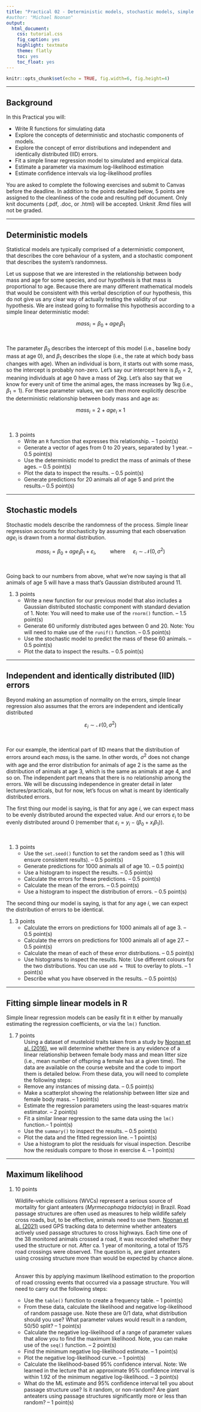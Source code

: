 ```yaml
---
title: "Practical 02 - Deterministic models, stochastic models, simple linear regression, and maximum likelihood"
#author: "Michael Noonan"
output:
  html_document:
    css: tutorial.css
    fig_caption: yes
    highlight: textmate
    theme: flatly
    toc: yes
    toc_float: yes
---
```


```r
knitr::opts_chunk$set(echo = TRUE, fig.width=6, fig.height=4)
```

* * *
## Background

In this Practical you will:

* Write R functions for simulating data
* Explore the concepts of deterministic and stochastic components of models.
* Explore the concept of error distributions and independent and identically distributed (IID) errors.
* Fit a simple linear regression model to simulated and empirical data.
* Estimate a parameter via maximum log-likelihood estimation
* Estimate confidence intervals via log-likelihood profiles

You are asked to complete the following exercises and submit to Canvas before the deadline. In addition to the points detailed below, 5 points are assigned to the cleanliness of the code and resulting pdf document. Only knit documents (.pdf, .doc, or .html) will be accepted. Unknit .Rmd files will not be graded.

* * *
## Deterministic models
Statistical models are typically comprised of a deterministic component, that describes the core behaviour of a system, and a stochastic component that describes the system's randomness.

Let us suppose that we are interested in the relationship between body mass and age for some species, and our hypothesis is that mass is proportional to age. Because there are many different mathematical models that would be consistent with this verbal description of our hypothesis, this do not give us any clear way of actually testing the validity of our hypothesis. We are instead going to formalise this hypothesis according to a simple linear deterministic model:

<center>
$mass_i = \beta_0 + age_i \beta_1$
</center>
</br>

The parameter $\beta_0$ describes the intercept of this model (i.e., baseline body mass at age 0), and $\beta_1$ describes the slope (i.e., the rate at which body bass changes with age). When an individual is born, it starts out with some mass, so the intercept is probably non-zero. Let's say our intercept here is $\beta_0 = 2$, meaning individuals at age 0 have a mass of 2kg. Let's also say that we know for every unit of time the animal ages, the mass increases by 1kg (i.e., $\beta_1 = 1$). For these parameter values, we can then more explicitly describe the deterministic relationship between body mass and age as:

<center>
$mass_i = 2 + age_i\times1$
</center>
</br>

1. 3 points <ol>
* Write an `R` function that expresses this relationship. -- 1 point(s)
* Generate a vector of ages from 0 to 20 years, separated by 1 year. -- 0.5 point(s)
* Use the deterministic model to predict the mass of animals of these ages. -- 0.5 point(s)
* Plot the data to inspect the results. -- 0.5 point(s)
* Generate predictions for 20 animals all of age 5 and print the results.-- 0.5 point(s)
</ol>


* * *
## Stochastic models
Stochastic models describe the randomness of the process. Simple linear regression accounts for stochasticity by assuming that each observation $age_i$ is drawn from a normal distribution.


<center>
$mass_i = \beta_0 + age_i \beta_1 + \varepsilon_i, \quad \quad$ where $\quad \varepsilon_i \sim \mathcal{N}(0,\,\sigma^{2})$ 
</center>
</br>

Going back to our numbers from above, what we're now saying is that all animals of age 5 will have a mass that's Gaussian distributed around 11.

1. 3 points <ol>
* Write a new function for our previous model that also includes a Gaussian distributed stochastic component with standard deviation of 1. Note: You will need to make use of the `rnorm()` function. -- 1.5 point(s)
* Generate 60 uniformly distributed ages between 0 and 20. Note: You will need to make use of the `runif()` function. -- 0.5 point(s)
* Use the stochastic model to predict the mass of these 60 animals. -- 0.5 point(s)
* Plot the data to inspect the results. -- 0.5 point(s)
</ol>

***
## Independent and identically distributed (IID) errors

Beyond making an assumption of normality on the errors, simple linear regression also assumes that the errors are independent and identically distributed

<center>
$\varepsilon_i \sim \mathcal{N}(0,\,\sigma^{2})$
</center>
</br>

For our example, the identical part of IID means that the distribution of errors around each $mass_i$ is the same. In other words, $\sigma^{2}$ does not change with age and the error distribution for animals of age 2 is the same as the distribution of animals at age 3, which is the same as animals at age 4, and so on. The independent part means that there is no relationship among the errors. We will be discussing independence in greater detail in later lectures/practicals, but for now, let's focus on what is meant by identically distributed errors.

The first thing our model is saying, is that for any age $i$, we can expect mass to be evenly distributed around the expected value. And our errors $\varepsilon_i$ to be evenly distributed around 0 (remember that $\varepsilon_i = y_i - (\beta_0 + x_i \beta_1)$).

</br>

1. 3 points <ol>
* Use the `set.seed()` function to set the random seed as 1 (this will ensure consistent results).  -- 0.5 point(s)
* Generate predictions for 1000 animals all of age 10.  -- 0.5 point(s)
* Use a histogram to inspect the results.  -- 0.5 point(s)
* Calculate the errors for these predictions.  -- 0.5 point(s)
* Calculate the mean of the errors.  -- 0.5 point(s)
* Use a histogram to inspect the distribution of errors.  -- 0.5 point(s)
</ol>



The second thing our model is saying, is that for any age $i$, we can expect the distribution of errors to be identical.

1. 3 points <ol>
* Calculate the errors on predictions for 1000 animals all of age 3.  -- 0.5 point(s)
* Calculate the errors on predictions for 1000 animals all of age 27.  -- 0.5 point(s)
* Calculate the mean of each of these error distributions.  -- 0.5 point(s)
* Use histograms to inspect the results. Note: Use different colours for the two distributions. You can use `add = TRUE` to overlay to plots.  -- 1 point(s)
* Describe what you have observed in the results.  -- 0.5 point(s)
</ol>

*** 
## Fitting simple linear models in R
Simple linear regression models can be easily fit in `R` either by manually estimating the regression coefficients, or via the `lm()` function.

1. 7 points <ol>
Using a dataset of musteloid traits taken from a study by [Noonan et al. (2016)](https://doi.org/10.1002/ece3.2480), we will determine whether there is any evidence of a linear relationship between female body mass and mean litter size (i.e., mean number of offspring a female has at a given time). The data are available on the course website and the code to import them is detailed below. From these data, you will need to complete the following steps:

* Remove any instances of missing data. -- 0.5 point(s)
* Make a scatterplot showing the relationship between litter size and female body mass. -- 1 point(s)
* Estimate the regression parameters using the least-squares matrix estimator. -- 2 point(s)
* Fit a similar linear regression to the same data using the `lm()` function.-- 1 point(s)
* Use the `summary()` to inspect the results. -- 0.5 point(s)
* Plot the data and the fitted regression line. -- 1 point(s)
* Use a histogram to plot the residuals for visual inspection. Describe how the residuals compare to those in exercise 4. -- 1 point(s)
</ol>

***
## Maximum likelihood


1. 10 points <ol>

Wildlife-vehicle collisions (WVCs) represent a serious source of mortality for giant anteaters (_Myrmecophaga tridactyla_) in Brazil. Road passage structures are often used as measures to help wildlife safely cross roads, but, to be effective, animals need to use them. [Noonan et al. (2021)](https://doi.org/10.1111/acv.12728) used GPS tracking data to determine whether anteaters actively used passage structures to cross highways. Each time one of the 38 monitored animals crossed a road, it was recorded whether they used the structure or not. After ca. 1 year of monitoring, a total of 1575 road crossings were observed. The question is, are giant anteaters using crossing structure more than would be expected by chance alone.

</br>
Answer this by applying maximum likelihood estimation to the proportion of road crossing events that occurred via a passage structure. You will need to carry out the following steps:

* Use the `table()` function to create a frequency table.  -- 1 point(s)
* From these data, calculate the likelihood and negative log-likelihood of random passage use. Note these are 0/1 data, what distribution should you use? What parameter values would result in a random, 50/50 split?  -- 1 point(s)
* Calculate the negative log-likelihood of a range of parameter values that allow you to find the maximum likelihood. Note, you can make use of the `seq()` function.  -- 2 point(s)
* Find the minimum negative log-likelihood estimate.  -- 1 point(s)
* Plot the negative log-likelihood curve.  -- 1 point(s)
* Calculate the likelihood-based 95% confidence interval. Note: We learned in the lecture that an approximate 95% confidence interval is within 1.92 of the minimum negative log-likelihood.  -- 3 point(s)
* What do the ML estimate and 95% confidence interval tell you about passage structure use? Is it random, or non-random? Are giant anteaters using passage structures significantly more or less than random? -- 1 point(s)
</ol>
